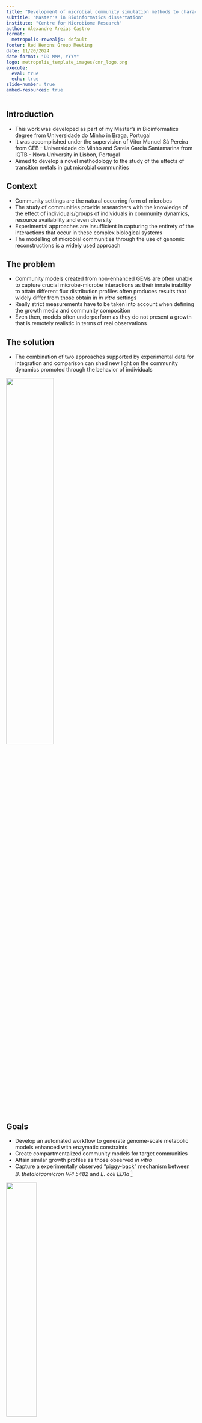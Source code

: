 ```yaml
---
title: "Development of microbial community simulation methods to characterize and analyze the effects of metal concentrations on pathogen silencing/promotion"
subtitle: "Master's in Bioinformatics dissertation"
institute: "Centre for Microbiome Research"
author: Alexandre Areias Castro
format:
  metropolis-revealjs: default
footer: Red Herons Group Meeting
date: 11/20/2024
date-format: "DD MMM, YYYY"
logo: metropolis_template_images/cmr_logo.png
execute: 
  eval: true
  echo: true
slide-number: true
embed-resources: true
---
```


## Introduction

-   This work was developed as part of my Master's in Bioinformatics degree from Universidade do Minho in Braga, Portugal
-   It was accomplished under the supervision of Vitor Manuel Sá Pereira from CEB - Universidade do Minho and Sarela Garcia Santamarina from IQTB - Nova University in Lisbon, Portugal
-   Aimed to develop a novel methodology to the study of the effects of transition metals in gut microbial communities

## Context

-   Community settings are the natural occurring form of microbes
-   The study of communities provide researchers with the knowledge of the effect of individuals/groups of individuals in community dynamics, resource availability and even diversity 
-   Experimental approaches are insufficient in capturing the entirety of the interactions that occur in these complex biological systems
-   The modelling of microbial communities through the use of genomic reconstructions is a widely used approach

## The problem

-   Community models created from non-enhanced GEMs are often unable to capture crucial microbe-microbe interactions as their innate inability to attain different flux distribution profiles often produces results that widely differ from those obtain in *in vitro* settings 
-   Really strict measurements have to be taken into account when defining the growth media and community composition
-   Even then, models often underperform as they do not present a growth that is remotely realistic in terms of real observations

## The solution

-   The combination of two approaches supported by experimental data for integration and comparison can shed new light on the community dynamics promoted through the behavior of individuals

![](./metropolis_template_images/Untitled.png){fig-align='center' width=50% .lightbox}

## Goals

-   Develop an automated workflow to generate genome-scale metabolic models enhanced with enzymatic constraints
-   Create compartmentalized community models for target communities
-   Attain similar growth profiles as those observed *in vitro*
-   Capture a experimentally observed "piggy-back" mechanism between *B. thetaiotaomicron VPI 5482* and *E. coli ED1a* ^[Zhu, Wenhan, et al. "Xenosiderophore utilization promotes Bacteroides thetaiotaomicron resilience during colitis." Cell host & microbe 27.3 (2020): 376-388.]

![](metropolis_template_images/gem.gif){fig-align='center' width=40%}

## Model obtention

-   A  list of 7 models was obtained from the AGORA^[Heinken, A., Hertel, J., Acharya, G. et al. Genome-scale metabolic reconstruction of 7,302 human microorganisms for personalized medicine. Nat Biotechnol 41, 1320–1331 (2023). https://doi.org/10.1038/s41587-022-01628-0] database by matching against the provided list of strains.
-   The models were *Bacteroides thetaiotaomicron* VPI 5482, *Bacteroides uniformis* ATCC 8492, *Escherichia coli* ED1a, *Fusobacterium nucleatum subsp. nucleatum* ATCC 25586, 
*Roseburia intestinalis* L1 82, *Streptococcus parasanguinis* ATCC 15912 and *Streptococcus salivarius* DSM 20560 (Bt, Bu, Ec, Fn, Ri, Sp and Ss) 

![](metropolis_template_images/model_obtention.png){fig-align='center' width=45% .lightbox}

::: footer
Methods
:::

## Enhancement of models with enzyme constraints

-   Models were scraped for their annotations and then information was queried from various databases and k~cat~ values were also predicted using a deep-learning model
-   A mapping of genes and reactions of each model was made and the due alterations to each reaction were made accordingly (change stoichiometry, splitting isozymes, converting to irreversible)

![](metropolis_template_images/EC_Implem.png){fig-align='center' .lightbox}

::: footer
Methods
:::

## Simulation methods

-   **FBA - Flux Balance Analysis:** Direct extension of Flux Balance Analysis (or joint FBA) that integrates metabolic reconstructions of individual microbial species into a multi-compartment model with a community compartment allowing for the exchange of metabolites between species. The optimization objective function is usually the sum of the biomass reactions of individual species (called the community biomass).
-   **SteadyCom:** Community simulation method that takes extends the capabilities of FBA by taking into account the fact that to reach a stable composition the organisms need to grow at the same specific growth rate (1/h), which means that the absolute growth rate (gDW/h) of each organism is proportional to its abundance at steady-state (gDW).

::: footer
Methods
:::

## Workflow

-   Growth media were based on provided growth profiles obtained experimentally
-   Models were tuned to fit their real profiles and then sampled
-   This cyclical workflow followed a mostly 'trial-and-error' approach that saw adjustments at each iteration

![](./metropolis_template_images/workplan.png)

::: footer
Methods
:::

## Effects on community stability

-   In simulations ran through FBA, across all samples, enzyme-constrained or not, there was growth in almost all media that maintained a reasonable level of organic or inorganic iron 
-   When comparing communities of enhanced vs non-enhanced models it was observed that under SteadyCom only enhanced communities had growth in low iron conditions
-   This further proves that enhancing the models promotes a stable consortium between all members of a community by capping the overtaking of resources by species that possess a higher rate of consumption of metabolites

::: footer
Results
:::

## *Bacteroides thetaiotaomicron* growth during colitis 

-   Results in **FBA** simulations were stable across all samples and media
-   In SteadyCom:
    -   Only sample 2 had growth
    -   Samples 2 and 3 were the only ones where *Bacteroides thetaiotaomicron* had an abundance bigger than 0
    -   0.0000231 and 0.0000893 in sample 2 in media 2 and 3

<!-- ![](./metropolis_template_images/results_bt_growth.png){fig-align= 'center' width=20% .lightbox} -->

::: footer
Results
:::

## *Bacteroides thetaiotaomicron* growth during colitis 

-   The *B. thetaiotaomicron* can indeed in communities wwith *E. coli* under low iron conditions
-   The extension of the model was able to capture real observed mechanisms

![](./metropolis_template_images/results_bt_growth.png)

::: footer
Results
:::

## Conclusions

-   A novel framework to integrate enzyme contraints in commmunity models was developed
-   The generated models were able to attain uptake profiles similar to those observed in the lab
-   The methodology was validated through the capturing of a published microbe-microbe interaction

## The End!
\
Thank you for your time, and feel free to ask any questions!\
\
\
\
\
\
\
\
\
\
To learn more, please refer to the GitHub repository: **[tmCOM](https://github.com/areias03/tmCOM)**
